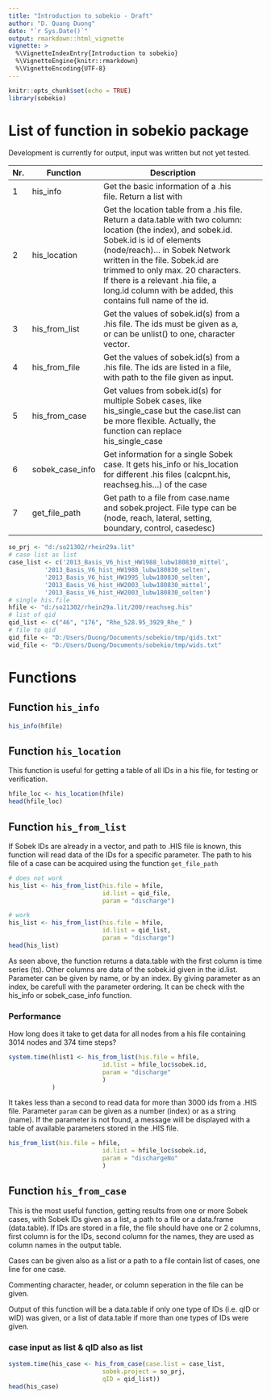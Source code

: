 ---
title: "Introduction to sobekio - Draft"
author: "D. Quang Duong"
date: "`r Sys.Date()`"
output: rmarkdown::html_vignette
vignette: >
  %\VignetteIndexEntry{Introduction to sobekio}
  %\VignetteEngine{knitr::rmarkdown}
  %\VignetteEncoding{UTF-8}
---

```{r setup, include=FALSE}
knitr::opts_chunk$set(echo = TRUE)
library(sobekio)
```

# List of function in sobekio package

Development is currently for output, input was written but not yet tested.

| Nr. | Function        | Description                                                                                                                                                                                                                                                                                                                                              |   |   |
|-----|-----------------|----------------------------------------------------------------------------------------------------------------------------------------------------------------------------------------------------------------------------------------------------------------------------------------------------------------------------------------------------------|---|---|
| 1   | his_info        | Get the basic information of a .his file. Return a list with                                                                                                                                                                                                                                                                                             |   |   |
| 2   | his_location    | Get the location table from a .his file. Return a data.table with two column: location (the index), and sobek.id. Sobek.id is id of elements (node/reach)... in Sobek Network written in the file. Sobek.id are trimmed to only max. 20 characters. If there is a relevant .hia file, a long.id column with be added, this contains full name of the id. |   |   |
| 3   | his_from_list   | Get the values of sobek.id(s) from a .his file. The ids must be given as a, or can be unlist() to one, character vector.                                                                                                                                                                                                                                 |   |   |
| 4   | his_from_file   | Get the values of sobek.id(s) from a .his file. The ids are listed in a file, with path to the file given as input.                                                                                                                                                                                                                                      |   |   |
| 5   | his_from_case   | Get values from sobek.id(s) for multiple Sobek cases, like his_single_case but the case.list can be more flexible. Actually, the function can replace his_single_case                                                                                                                                                                                    |   |   |
| 6   | sobek_case_info | Get information for a single Sobek case. It gets his_info or his_location for different .his files (calcpnt.his, reachseg.his...) of the case                                                                                                                                                                                                            |   |   |
| 7   | get_file_path | Get path to a file from case.name and sobek.project. File type can be (node, reach, lateral, setting, boundary, control, casedesc)                                                                                                                                                                                                           |   |   |

```{r include=FALSE}
so_prj <- "d:/so21302/rhein29a.lit"
# case list as list
case_list <- c('2013_Basis_V6_hist_HW1988_lubw180830_mittel',
          '2013_Basis_V6_hist_HW1988_lubw180830_selten',
          '2013_Basis_V6_hist_HW1995_lubw180830_selten',
          '2013_Basis_V6_hist_HW2003_lubw180830_mittel',
          '2013_Basis_V6_hist_HW2003_lubw180830_selten')
# single his.file
hfile <- "d:/so21302/rhein29a.lit/200/reachseg.his"
# list of qid
qid_list <- c("46", "176", "Rhe_528.95_3929_Rhe_" )
# file to qid
qid_file <- "D:/Users/Duong/Documents/sobekio/tmp/qids.txt"
wid_file <- "D:/Users/Duong/Documents/sobekio/tmp/wids.txt"
```

# Functions
## Function `his_info`


```{r}
his_info(hfile)
```
## Function `his_location`
This function is useful for getting a table of all IDs in a his file, for testing or verification.
```{r}
hfile_loc <- his_location(hfile)
head(hfile_loc)
```

## Function `his_from_list`

If Sobek IDs are already in a vector, and path to .HIS file is known, this function will read data of the IDs for a specific parameter. \n
The path to his file of a case can be acquired using the function `get_file_path`

```{r}
# does not work
his_list <- his_from_list(his.file = hfile,
                          id.list = qid_file,
                          param = "discharge")
```

```{r}
# work
his_list <- his_from_list(his.file = hfile,
                          id.list = qid_list,
                          param = "discharge")
head(his_list)
```


As seen above, the function returns a data.table with the first column is time series (ts). Other columns are data of the sobek.id given in the id.list. Parameter can be given by name, or by an index. By giving parameter as an index, be carefull with the parameter ordering. It can be check with the his_info or sobek_case_info function.

### Performance

How long does it take to get data for all nodes from a his file containing 3014 nodes and 374 time steps?


```{r}
system.time(hlist1 <- his_from_list(his.file = hfile,
                          id.list = hfile_loc$sobek.id,
                          param = "discharge"
                          )
            )

```

It takes less than a second to read data for more than 3000 ids from a .HIS file. Parameter `param` can be given as a number (index) or as a string (name). If the parameter is not found, a message will be displayed with a table of available parameters stored in the .HIS file.

```{r eval=FALSE}
his_from_list(his.file = hfile,
                          id.list = hfile_loc$sobek.id,
                          param = "dischargeNo"
                          )
```

## Function `his_from_case`

This is the most useful function, getting results from one or more Sobek cases, with Sobek IDs given as a list, a path to a file or a data.frame (data.table). If IDs are stored in a file, the file should have one or 2 columns, first column is for the IDs, second column for the names, they are used as column names in the output table.

Cases can be given also as a list or a path to a file contain list of cases, one line for one case.

Commenting character, header, or column seperation in the file can be given.

Output of this function will be a data.table if only one type of IDs (i.e. qID or wID) was given, or a list of data.table if more than one types of IDs were given.

### case input as list & qID also as list

```{r}
system.time(his_case <- his_from_case(case.list = case_list,
                          sobek.project = so_prj,
                          qID = qid_list))
head(his_case)
```


